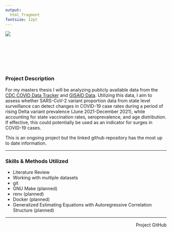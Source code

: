 ---
output: 
  html_fragment
fontsize: 12pt
---

<!-- Duas colunas -->
<div class="col2">
<img class="foto" src="img/post.png"/>  

<div class="descricao">
<br></br>  
<br></br>

### Project Description

For my masters thesis I will be analyzing publicly available data from the [CDC COVID Data Tracker](https://covid.cdc.gov/covid-data-tracker/#datatracker-home) and [GISAID Data](https://covid19dashboard.regeneron.com/?tab=Variant_Graphs&subTab=Top_Variants_Over_Time_(Select_Location)). Utilizing this data, I aim to assess whether SARS-CoV-2 variant proportion data from state level surveillance can detect changes in COVID-19 case rates during a period of rising Delta variant prevalence (June 2021-December 2021), while accounting for state vaccination rates, seroprevalence, and age distribution. If effective, this could potentially be used as an indicator for surges in COVID-19 cases.

This is an ongoing project but the linked github repository has the most up to date information.

***

### Skills & Methods Utilized

* Literature Review
* Working with multiple datasets
* git
* GNU Make (planned)
* renv (planned)
* Docker (planned)
* Generalized Estimating Equations with Autoregressive Correlation Structure (planned)

***

</div>

<div align='right'>
  <!-- <a href="https://www.linkedin.com/">  -->
  <!--   <i class="fa fa-linkedin" style='font-size:20px; margin: 0px 5px'></i> -->
  <!-- </a> -->
  <p>Project GitHub<br>
  <a href="https://github.com/akalangara/EarlyWarningCovid"> 
    <i class="fa fa-github" style='font-size:20px; margin: 0px 5px'></i>
  </a>
</div>

</div>